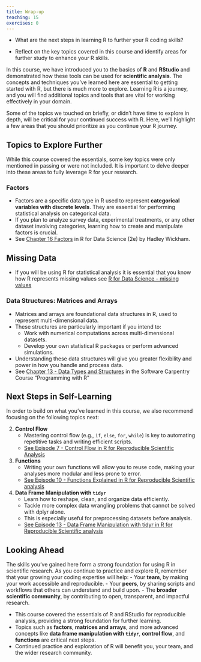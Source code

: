 ```yaml
---
title: Wrap-up
teaching: 15
exercises: 0
---
```


:::::::::::::::::::::::::::::::::::::: questions 

- What are the next steps in learning R to further your R coding skills?

::::::::::::::::::::::::::::::::::::::::::::::::

::::::::::::::::::::::::::::::::::::: objectives

- Reflect on the key topics covered in this course and identify areas for further study to enhance your R skills.

::::::::::::::::::::::::::::::::::::::::::::::::

In this course, we have introduced you to the basics of **R** and **RStudio** and demonstrated how these tools can be used for **scientific analysis**. The concepts and techniques you've learned here are essential to getting started with R, but there is much more to explore. Learning R is a journey, and you will find additional topics and tools that are vital for working effectively in your domain. 

Some of the topics we touched on briefly, or didn’t have time to explore in depth, will be critical for your continued success with R. Here, we’ll highlight a few areas that you should prioritize as you continue your R journey.


## Topics to Explore Further

While this course covered the essentials, some key topics were only mentioned in passing or were not included. It is important to delve deeper into these areas to fully leverage R for your research.

### Factors
- Factors are a specific data type in R used to represent **categorical variables with discrete levels**. They are essential for performing statistical analysis on categorical data.
- If you plan to analyze survey data, experimental treatments, or any other dataset involving categories, learning how to create and manipulate factors is crucial.
- See [Chapter 16 Factors](https://r4ds.hadley.nz/factors.html) in R for Data Science (2e) by Hadley Wickham.

## Missing Data
- If you will be using R for statistical analysis it is essential that you know how R represents missing values see [R for Data Science - missing values](https://r4ds.hadley.nz/missing-values)

### Data Structures: Matrices and Arrays
- Matrices and arrays are foundational data structures in R, used to represent multi-dimensional data. 
- These structures are particularly important if you intend to:
  - Work with numerical computations across multi-dimensional datasets.
  - Develop your own statistical R packages or perform advanced simulations.
- Understanding these data structures will give you greater flexibility and power in how you handle and process data.
- See [Chapter 13 - Data Types and Structures](https://swcarpentry.github.io/r-novice-inflammation/13-supp-data-structures.html) in the Software Carpentry Course "Programming with R"

## Next Steps in Self-Learning
In order to build on what you’ve learned in this course, we also recommend focusing on the following topics next:

2. **Control Flow**
   - Mastering control flow (e.g., `if`, `else`, `for`, `while`) is key to automating repetitive tasks and writing efficient scripts.
   - [See Episode 7 - Control Flow in R for Reproducible Scientific Analysis](https://swcarpentry.github.io/r-novice-gapminder/07-control-flow.html)

3. **Functions**
   - Writing your own functions will allow you to reuse code, making your analyses more modular and less prone to error.
   - [See Episode 10 - Functions Explained in R for Reproducible Scientific analysis](https://swcarpentry.github.io/r-novice-gapminder/10-functions.html)
   
   
1. **Data Frame Manipulation with `tidyr`**
   - Learn how to reshape, clean, and organize data efficiently.
   - Tackle more complex data wrangling problems that cannot be solved with dplyr alone.
   - This is especially useful for preprocessing datasets before analysis.
   - [See Episode 13 - Data Frame Manipulation with tidyr in R for Reproducible Scientific analysis](https://swcarpentry.github.io/r-novice-gapminder/10-functions.html)

## Looking Ahead

The skills you’ve gained here form a strong foundation for using R in scientific research. As you continue to practice and explore R, remember that your growing your coding expertise will help:
- Your **team**, by making your work accessible and reproducible.
- Your **peers**, by sharing scripts and workflows that others can understand and build upon.
- The **broader scientific community**, by contributing to open, transparent, and impactful research.


:::::::::::::::::::::::::::::::::::::::: keypoints

- This course covered the essentials of R and RStudio for reproducible analysis, providing a strong foundation for further learning.
- Topics such as **factors**, **matrices and arrays**, and more advanced concepts like **data frame manipulation with `tidyr`**, **control flow**, and **functions** are critical next steps.
- Continued practice and exploration of R will benefit you, your team, and the wider research community.

::::::::::::::::::::::::::::::::::::::::::::::::::


